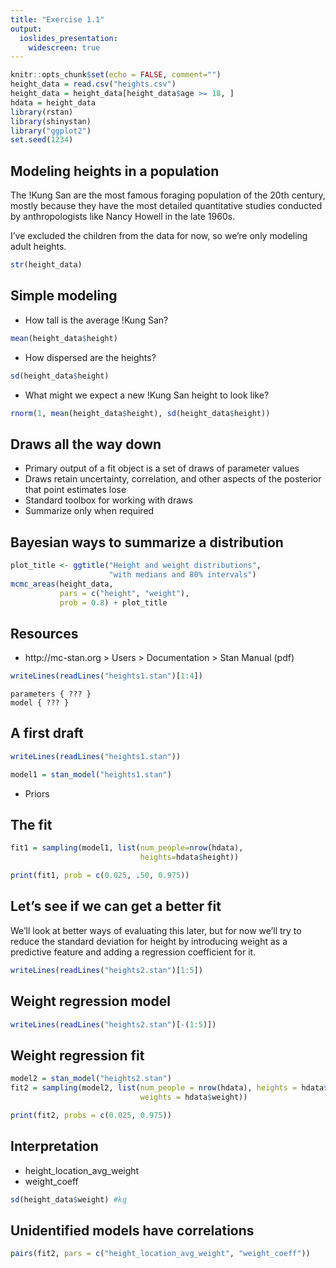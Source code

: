 ```yaml
---
title: "Exercise 1.1"
output: 
  ioslides_presentation:
    widescreen: true
---
```


```r
knitr::opts_chunk$set(echo = FALSE, comment="")
height_data = read.csv("heights.csv")
height_data = height_data[height_data$age >= 18, ]
hdata = height_data
library(rstan)
library(shinystan)
library("ggplot2")
set.seed(1234)
```
## Modeling heights in a population
The !Kung San are the most famous foraging population of the 20th century, mostly because they have the most detailed quantitative studies conducted by anthropologists like Nancy Howell in the late 1960s.

I've excluded the children from the data for now, so we're only modeling adult heights.

```r
str(height_data)
```

## Simple modeling
- How tall is the average !Kung San?
```r
mean(height_data$height)
```
- How dispersed are the heights?
```r
sd(height_data$height)
```
- What might we expect a new !Kung San height to look like?
```r
rnorm(1, mean(height_data$height), sd(height_data$height))
```
## Draws all the way down
- Primary output of a fit object is a set of draws of parameter values
- Draws retain uncertainty, correlation, and other aspects of the posterior that point estimates lose
- Standard toolbox for working with draws
- Summarize only when required

## Bayesian ways to summarize a distribution
```r
plot_title <- ggtitle("Height and weight distributions",
                      "with medians and 80% intervals")
mcmc_areas(height_data,
           pars = c("height", "weight"),
           prob = 0.8) + plot_title
```

## Resources
- http://mc-stan.org > Users > Documentation > Stan Manual (pdf)

```r
writeLines(readLines("heights1.stan")[1:4])
```
```
parameters { ??? }
model { ??? }
```

## A first draft
```r
writeLines(readLines("heights1.stan"))
```
```r
model1 = stan_model("heights1.stan")
```
- Priors

## The fit
```r
fit1 = sampling(model1, list(num_people=nrow(hdata),
                             heights=hdata$height))
```
```r
print(fit1, prob = c(0.025, .50, 0.975))
```

## Let's see if we can get a better fit
We'll look at better ways of evaluating this later, but for now we'll try to reduce the standard deviation for height by introducing weight as a predictive feature and adding a regression coefficient for it.

```r
writeLines(readLines("heights2.stan")[1:5])
```

## Weight regression model
```r
writeLines(readLines("heights2.stan")[-(1:5)])
```

## Weight regression fit
```r
model2 = stan_model("heights2.stan")
fit2 = sampling(model2, list(num_people = nrow(hdata), heights = hdata$height,
                             weights = hdata$weight))
```
```r
print(fit2, probs = c(0.025, 0.975))
```

## Interpretation
- height_location_avg_weight
- weight_coeff
```r
sd(height_data$weight) #kg
```

## Unidentified models have correlations
```r
pairs(fit2, pars = c("height_location_avg_weight", "weight_coeff"))
```